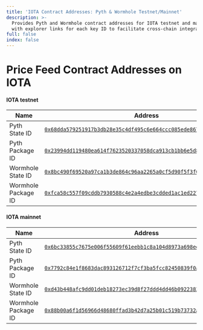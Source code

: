 ```yaml
---
title: 'IOTA Contract Addresses: Pyth & Wormhole Testnet/Mainnet'
description: >-
  Provides Pyth and Wormhole contract addresses for IOTA testnet and mainnet,
  with explorer links for each key ID to facilitate cross-chain integration.
full: false
index: false
---
```

# Price Feed Contract Addresses on IOTA

#### IOTA testnet

| Name                | Address                                                                                                                                                                                     |
| ------------------- | ------------------------------------------------------------------------------------------------------------------------------------------------------------------------------------------- |
| Pyth State ID       | [`0x68dda579251917b3db28e35c4df495c6e664ccc085ede867a9b773c8ebedc2c1`](https://explorer.iota.org/object/0x68dda579251917b3db28e35c4df495c6e664ccc085ede867a9b773c8ebedc2c1?network=testnet) |
| Pyth Package ID     | [`0x23994dd119480ea614f7623520337058dca913cb1bb6e5d8d51c7b067d3ca3bb`](https://explorer.iota.org/object/0x23994dd119480ea614f7623520337058dca913cb1bb6e5d8d51c7b067d3ca3bb?network=testnet) |
| Wormhole State ID   | [`0x8bc490f69520a97ca1b3de864c96aa2265a0cf5d90f5f3f016b2eddf0cf2af2b`](https://explorer.iota.org/object/0x8bc490f69520a97ca1b3de864c96aa2265a0cf5d90f5f3f016b2eddf0cf2af2b?network=testnet) |
| Wormhole Package ID | [`0xfca58c557f09cddb7930588c4e2a4edbe3cdded1ac1ed2270aa2dfa8d2b9ae0d`](https://explorer.iota.org/object/0xfca58c557f09cddb7930588c4e2a4edbe3cdded1ac1ed2270aa2dfa8d2b9ae0d?network=testnet) |

#### IOTA mainnet

| Name                | Address                                                                                                                                                                     |
| ------------------- | --------------------------------------------------------------------------------------------------------------------------------------------------------------------------- |
| Pyth State ID       | [`0x6bc33855c7675e006f55609f61eebb1c8a104d8973a698ee9efd3127c210b37f`](https://explorer.iota.org/object/0x6bc33855c7675e006f55609f61eebb1c8a104d8973a698ee9efd3127c210b37f) |
| Pyth Package ID     | [`0x7792c84e1f8683dac893126712f7cf3ba5fcc82450839f0a481215f60199769f`](https://explorer.iota.org/object/0x7792c84e1f8683dac893126712f7cf3ba5fcc82450839f0a481215f60199769f) |
| Wormhole State ID   | [`0xd43b448afc9dd01deb18273ec39d8f27ddd4dd46b0922383874331771b70df73`](https://explorer.iota.org/object/0xd43b448afc9dd01deb18273ec39d8f27ddd4dd46b0922383874331771b70df73) |
| Wormhole Package ID | [`0x88b00a6f1d56966d48680ffad3b42d7a25b01c519b73732a0858e0314a960801`](https://explorer.iota.org/object/0x88b00a6f1d56966d48680ffad3b42d7a25b01c519b73732a0858e0314a960801) |

